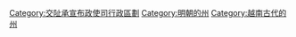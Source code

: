 [[Category:交阯承宣布政使司行政區劃|Category:交阯承宣布政使司行政區劃]]
[[Category:明朝的州|Category:明朝的州]]
[[Category:越南古代的州|Category:越南古代的州]]